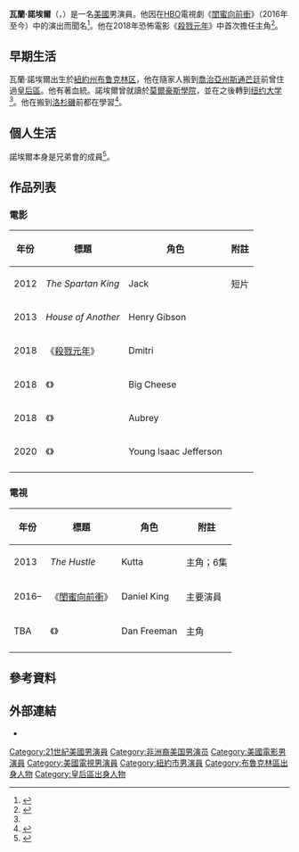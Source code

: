 {{noteTA
|G1=Movie
|G2=Tv
|G3=Show
|T=zh-tw:瓦蘭·諾埃爾;zh-hk:伊蘭·諾維爾;zh-cn:伊兰·诺尔;
|1=zh-tw:瓦蘭;zh-hk:伊蘭;zh-cn:伊兰;
|2=zh-tw:諾埃爾;zh-hk:諾維爾;zh-cn:诺尔;
}}
{{Infobox entertainer
| type         = 男演員
| name         = 瓦蘭·諾埃爾
| foreignname  = {{lang|en|Y'lan Noel}}
| image        = 
| caption      = 
| birth_name   = 
| birth_date   = {{Birth date and age|1988|5|21}}
| birth_place  = 美國[[紐約州|紐約州]][[布鲁克林区|布鲁克林区]]
| education    = [[莫爾豪斯學院|莫爾豪斯學院]]<br />[[纽约大学|纽约大学]]（{{le|藝術學學士|Bachelor of Fine Arts|BFA}}）
| occupation   = 演員
| yearsactive  = 2012年至今
}}
'''瓦蘭·諾埃爾'''（{{lang-en|Y'lan Noel}}，{{bd|1988年|5月21日}}）是一名[[美國|美國]]男演員。他因在[[HBO|HBO]]電視劇《[[閨蜜向前衝|閨蜜向前衝]]》（2016年至今）中的演出而聞名<ref name="Insecure">{{cite web|url=http://www.thefader.com/2017/09/01/insecure-daniel-interview-ylan-noel|title=Insecure’s Y’lan Noel Makes It Easy To Be #DanielHive|website=Fader|last=Ballin|first=Sofiya|date=2017-09-01|accessdate=2018-07-09|archive-date=2019-05-04|archive-url=https://web.archive.org/web/20190504194618/https://www.thefader.com/2017/09/01/insecure-daniel-interview-ylan-noel|dead-url=no}}</ref>。他在2018年恐怖電影《[[殺戮元年|殺戮元年]]》中首次擔任主角<ref>{{cite web|url=http://www.vulture.com/2018/07/the-first-purge-star-ylan-noel-on-beating-up-nazis.html|title=The First Purge Star Y’lan Noel on Beating Up Nazis|website=Vulture|last=Crucchiola|first=Jordan|date=2018-07-06|accessdate=2018-07-09|archive-date=2019-05-30|archive-url=https://web.archive.org/web/20190530015821/https://www.vulture.com/2018/07/the-first-purge-star-ylan-noel-on-beating-up-nazis.html|dead-url=no}}</ref>。

== 早期生活 ==
瓦蘭·諾埃爾出生於[[紐約州|紐約州]][[布鲁克林区|布鲁克林区]]，他在隨家人搬到[[喬治亞州|喬治亞州]][[斯通芒廷_(喬治亞州)|斯通芒廷]]前曾住過[[皇后區|皇后區]]。他有著{{le|巴拿馬人|Panamanians|巴拿馬}}血統。諾埃爾曾就讀於[[莫爾豪斯學院|莫爾豪斯學院]]，並在之後轉到[[纽约大学|纽约大学]]<ref name="Insecure" />。他在搬到[[洛杉磯|洛杉磯]]前都在{{le|紐約大學蒂施藝術學院|New York University Tisch School of the Arts|蒂施藝術學院}}學習<ref>{{cite web|url=https://newyork.methodactingstrasberg.com/blog/alumni-focus-ylan-noel/|title=Alumni Focus: Y’lan Noel|website=Method Acting Strasberg|date=2015-12-14|accessdate=2018-07-09|archive-date=2018-01-23|archive-url=https://web.archive.org/web/20180123072815/http://newyork.methodactingstrasberg.com/blog/alumni-focus-ylan-noel/|dead-url=yes}}</ref>。

== 個人生活 ==
諾埃爾本身是{{le|Kappa Alpha Psi|Kappa Alpha Psi}}兄弟會的成員<ref>{{cite tweet|user=kapsi1911|author=Kappa Alpha Psi® Fraternity, Inc.|number=1015710023857725442|title=Brother Y'lan Noel (Omicron Chapter) speaks onstage during the 2018 #EssenceFest at Ernest N. Morial Convention Center on July 7, 2018 in New Orleans, Louisiana.|date=2018-07-08|accessdate=2020-09-04}}</ref>。

== 作品列表 ==
=== 電影 ===
{| class="wikitable sortable plainrowheaders"
|-
! scope="col" | 年份
! scope="col" | 標題
! scope="col" | 角色
! scope="col" class="unsortable" | 附註
|-
| 2012
| ''The Spartan King''
| Jack
| 短片
|-
| 2013
| ''House of Another''
| Henry Gibson
| 
|-
| 2018
| 《[[殺戮元年|殺戮元年]]》
| Dmitri
| 
|-
| 2018
| 《{{le|鬼鎮靈異殺人事件|Slice (film)}}》
| Big Cheese
| 
|-
| 2018
| 《{{le|荒唐周末|The Weekend (2018 film)}}》
| Aubrey
| 
|-
| 2020
| 《{{le|愛之情照|The Photograph (2020 film)}}》
| Young Isaac Jefferson
| 
|-
|}

=== 電視 ===
{| class="wikitable sortable plainrowheaders"
|-
! scope="col" | 年份
! scope="col" | 標題
! scope="col" | 角色
! scope="col" class="unsortable" | 附註
|-
| 2013
| ''The Hustle''
| Kutta
| 主角；6集
|-
| 2016–
| 《[[閨蜜向前衝|閨蜜向前衝]]》
| Daniel King
| 主要演員
|-
| TBA
| 《{{le|坐在門口的幽靈 (電視劇)|The Spook Who Sat by the Door (TV series)|坐在門口的幽靈}}》
| Dan Freeman
| 主角
|-
|}

== 參考資料 ==
{{Reflist|30em}}

== 外部連結 ==
* {{IMDb name|5002057}}

{{Authority control}}
{{DEFAULTSORT:Noel, Y'lan}}
[[Category:21世紀美國男演員|Category:21世紀美國男演員]]
[[Category:非洲裔美国男演员|Category:非洲裔美国男演员]]
[[Category:美國電影男演員|Category:美國電影男演員]]
[[Category:美國電視男演員|Category:美國電視男演員]]
[[Category:紐約市男演員|Category:紐約市男演員]]
[[Category:布魯克林區出身人物|Category:布魯克林區出身人物]]
[[Category:皇后區出身人物|Category:皇后區出身人物]]